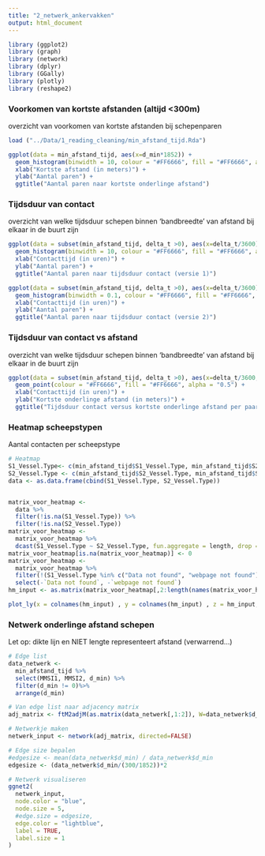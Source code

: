 ```yaml
---
title: "2_netwerk_ankervakken"
output: html_document
---
```


``` r
library (ggplot2)
library (graph)
library (network)
library (dplyr)
library (GGally)
library (plotly)
library (reshape2)

```
### Voorkomen van kortste afstanden (altijd <300m)
overzicht van voorkomen van kortste afstanden bij schepenparen

```r
load ("../Data/1_reading_cleaning/min_afstand_tijd.Rda")

ggplot(data = min_afstand_tijd, aes(x=d_min*1852)) +
  geom_histogram(binwidth = 10, colour = "#FF6666", fill = "#FF6666", alpha = "0.5") +
  xlab("Kortste afstand (in meters)") +
  ylab("Aantal paren") +
  ggtitle("Aantal paren naar kortste onderlinge afstand")

```
### Tijdsduur van contact
overzicht van welke tijdsduur schepen binnen 'bandbreedte' van afstand bij elkaar in de buurt zijn

```r
ggplot(data = subset(min_afstand_tijd, delta_t >0), aes(x=delta_t/3600)) +
  geom_histogram(binwidth = 10, colour = "#FF6666", fill = "#FF6666", alpha = "0.5") +
  xlab("Contacttijd (in uren)") +
  ylab("Aantal paren") +
  ggtitle("Aantal paren naar tijdsduur contact (versie 1)")

```

```r
ggplot(data = subset(min_afstand_tijd, delta_t >0), aes(x=delta_t/3600)) +
  geom_histogram(binwidth = 0.1, colour = "#FF6666", fill = "#FF6666", alpha = "0.5") +
  xlab("Contacttijd (in uren)") +
  ylab("Aantal paren") +
  ggtitle("Aantal paren naar tijdsduur contact (versie 2)")

```


### Tijdsduur van contact vs afstand
overzicht van welke tijdsduur schepen binnen 'bandbreedte' van afstand bij elkaar in de buurt zijn

```r
ggplot(data = subset(min_afstand_tijd, delta_t >0), aes(x=delta_t/3600, y = d_min*1852)) +
  geom_point(colour = "#FF6666", fill = "#FF6666", alpha = "0.5") +
  xlab("Contacttijd (in uren)") +
  ylab("Kortste onderlinge afstand (in meters)") +
  ggtitle("Tijdsduur contact versus kortste onderlinge afstand per paar")

```

### Heatmap scheepstypen

Aantal contacten per scheepstype
```r

# Heatmap
S1_Vessel.Type<- c(min_afstand_tijd$S1_Vessel.Type, min_afstand_tijd$S2_Vessel.Type)
S2_Vessel.Type <- c(min_afstand_tijd$S2_Vessel.Type, min_afstand_tijd$S1_Vessel.Type)
data <- as.data.frame(cbind(S1_Vessel.Type, S2_Vessel.Type))


matrix_voor_heatmap <-
  data %>%
  filter(!is.na(S1_Vessel.Type)) %>%
  filter(!is.na(S2_Vessel.Type))
matrix_voor_heatmap <-
  matrix_voor_heatmap %>%
  dcast(S1_Vessel.Type ~ S2_Vessel.Type, fun.aggregate = length, drop = FALSE)
matrix_voor_heatmap[is.na(matrix_voor_heatmap)] <- 0
matrix_voor_heatmap <-
  matrix_voor_heatmap %>%
  filter(!(S1_Vessel.Type %in% c("Data not found", "webpage not found"))) %>%
  select(-`Data not found`, -`webpage not found`)
hm_input <- as.matrix(matrix_voor_heatmap[,2:length(names(matrix_voor_heatmap))])

plot_ly(x = colnames(hm_input) , y = colnames(hm_input) , z = hm_input, type = "heatmap", colors = "YlOrRd")

```


### Netwerk onderlinge afstand schepen
Let op: dikte lijn en NIET lengte representeert afstand (verwarrend...)

```r
# Edge list
data_netwerk <-
  min_afstand_tijd %>%
  select(MMSI1, MMSI2, d_min) %>%
  filter(d_min != 0)%>%
  arrange(d_min)

# Van edge list naar adjacency matrix
adj_matrix <- ftM2adjM(as.matrix(data_netwerk[,1:2]), W=data_netwerk$d_min)

# Netwerkje maken
netwerk_input <- network(adj_matrix, directed=FALSE)

# Edge size bepalen
#edgesize <- mean(data_netwerk$d_min) / data_netwerk$d_min
edgesize <- (data_netwerk$d_min/(300/1852))*2

# Netwerk visualiseren
ggnet2(
  netwerk_input,
  node.color = "blue",
  node.size = 5,
  #edge.size = edgesize,
  edge.color = "lightblue",
  label = TRUE,
  label.size = 1
)

```



